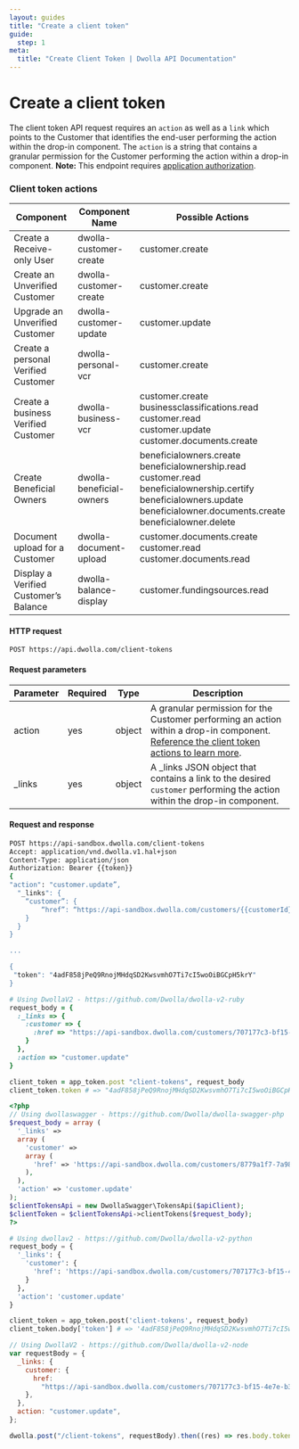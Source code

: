 ```yaml
---
layout: guides
title: "Create a client token"
guide:
  step: 1
meta:
  title: "Create Client Token | Dwolla API Documentation"
---
```


# Create a client token

The client token API request requires an `action` as well as a `link` which points to the Customer that identifies the end-user performing the action within the drop-in component. The `action` is a string that contains a granular permission for the Customer performing the action within a drop-in component. **Note:** This endpoint requires [application authorization](https://developers.dwolla.com/api-reference/authorization/application-authorization).

### Client token actions

| Component                             | Component Name           | Possible Actions                                                                                                                                                                                                     |
| ------------------------------------- | ------------------------ | -------------------------------------------------------------------------------------------------------------------------------------------------------------------------------------------------------------------- |
| Create a Receive-only User            | dwolla-customer-create   | customer.create                                                                                                                                                                                                      |
| Create an Unverified Customer         | dwolla-customer-create   | customer.create                                                                                                                                                                                                      |
| Upgrade an Unverified Customer        | dwolla-customer-update   | customer.update                                                                                                                                                                                                      |
| Create a personal Verified Customer   | dwolla-personal-vcr      | customer.create                                                                                                                                                                                                      |
| Create a business Verified Customer   | dwolla-business-vcr      | customer.create <br /> businessclassifications.read <br /> customer.read <br /> customer.update <br /> customer.documents.create                                                                                     |
| Create Beneficial Owners              | dwolla-beneficial-owners | beneficialowners.create <br /> beneficialownership.read <br /> customer.read <br /> beneficialownership.certify <br /> beneficialowners.update <br /> beneficialowner.documents.create <br /> beneficialowner.delete |
| Document upload for a Customer        | dwolla-document-upload   | customer.documents.create <br /> customer.read <br /> customer.documents.read                                                                                                                                        |
| Display a Verified Customer’s Balance | dwolla-balance-display   | customer.fundingsources.read                                                                                                                                                                                         |

#### HTTP request

`POST https://api.dwolla.com/client-tokens`

#### Request parameters

| Parameter | Required | Type   | Description                                                                                                                                                                                                                                          |
| --------- | -------- | ------ | ---------------------------------------------------------------------------------------------------------------------------------------------------------------------------------------------------------------------------------------------------- |
| action    | yes      | object | A granular permission for the Customer performing an action within a drop-in component. [Reference the client token actions to learn more](https://developers.dwolla.com/api-reference/drop-in-components/create-client-token#client-token-actions). |
| \_links   | yes      | object | A \_links JSON object that contains a link to the desired `customer` performing the action within the drop-in component.                                                                                                                             |

#### Request and response

```bash
POST https://api-sandbox.dwolla.com/client-tokens
Accept: application/vnd.dwolla.v1.hal+json
Content-Type: application/json
Authorization: Bearer {{token}}
{
"action": "customer.update”,
  "_links": {
    “customer”: {
        “href”: “https://api-sandbox.dwolla.com/customers/{{customerId}}”
    }
  }
}

...

{
 "token": "4adF858jPeQ9RnojMHdqSD2KwsvmhO7Ti7cI5woOiBGCpH5krY"
}
```

```ruby
# Using DwollaV2 - https://github.com/Dwolla/dwolla-v2-ruby
request_body = {
  :_links => {
    :customer => {
      :href => "https://api-sandbox.dwolla.com/customers/707177c3-bf15-4e7e-b37c-55c3898d9bf4"
    }
  },
  :action => "customer.update"
}

client_token = app_token.post "client-tokens", request_body
client_token.token # => "4adF858jPeQ9RnojMHdqSD2KwsvmhO7Ti7cI5woOiBGCpH5krY"
```

```php
<?php
// Using dwollaswagger - https://github.com/Dwolla/dwolla-swagger-php
$request_body = array (
  '_links' =>
  array (
    'customer' =>
    array (
      'href' => 'https://api-sandbox.dwolla.com/customers/8779a1f7-7a98-4a86-921e-83539f6c895e',
    ),
  ),
  'action' => 'customer.update'
);
$clientTokensApi = new DwollaSwagger\TokensApi($apiClient);
$clientToken = $clientTokensApi->clientTokens($request_body);
?>
```

```python
# Using dwollav2 - https://github.com/Dwolla/dwolla-v2-python
request_body = {
  '_links': {
    'customer': {
      'href': 'https://api-sandbox.dwolla.com/customers/707177c3-bf15-4e7e-b37c-55c3898d9bf4'
    }
  },
  'action': 'customer.update'
}

client_token = app_token.post('client-tokens', request_body)
client_token.body['token'] # => '4adF858jPeQ9RnojMHdqSD2KwsvmhO7Ti7cI5woOiBGCpH5krY'
```

```javascript
// Using DwollaV2 - https://github.com/Dwolla/dwolla-v2-node
var requestBody = {
  _links: {
    customer: {
      href:
        "https://api-sandbox.dwolla.com/customers/707177c3-bf15-4e7e-b37c-55c3898d9bf4",
    },
  },
  action: "customer.update",
};

dwolla.post("/client-tokens", requestBody).then((res) => res.body.token); // => '4adF858jPeQ9RnojMHdqSD2KwsvmhO7Ti7cI5woOiBGCpH5krY'
```
